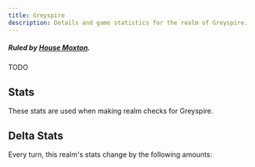 ```yaml
---
title: Greyspire
description: Details and game statistics for the realm of Greyspire.
---
```



##### Ruled by [House Moxton](/great-houses/house-moxton).

TODO

## Stats
These stats are used when making realm checks for Greyspire.

<StatGrid>
  <Stat name="Health" value="46" />
  <Stat name="Morale" value="52" />
  <Stat name="Population" value="55" />
  <Stat name="Reverance" value="37" />
  <Stat name="Food" value="46" />
  <Stat name="Resources" value="65" />
  <Stat name="Trade" value="68" />
  <Stat name="Wealth" value="56" />
  <Stat name="Army" value="63" />
  <Stat name="Navy" value="2" />
  <Stat name="Defenses" value="95" />
  <Stat name="Crime" value="31" />
</StatGrid>

## Delta Stats
Every turn, this realm's stats change by the following amounts:
<StatGrid>
  <Stat name="Resources" value="+2" />
  <Stat name="Wealth" value="+1" />
  <Stat name="Food" value="-1" />
  <Stat name="Defenses" value="-2" />
</StatGrid>